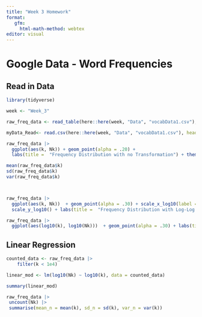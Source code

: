 ```yaml
---
title: "Week 3 Homework"
format:
   gfm:
     html-math-method: webtex
editor: visual
---
```


# Google Data - Word Frequencies

## Read in Data

```r
library(tidyverse)

week <- "Week_3"

raw_freq_data <- read_table(here::here(week, "Data", "vocabData1.csv"), col_names = c("k", "Nk"))

myData_Read<- read.csv(here::here(week, "Data", "vocabData1.csv"), header = FALSE)

raw_freq_data |> 
  ggplot(aes(k, Nk)) + geom_point(alpha = .20) +
  labs(title =  "Frequency Distribution with no Transformation") + theme_light()
```


```r
mean(raw_freq_data$k)
sd(raw_freq_data$k)
var(raw_freq_data$k)




```

```r
raw_freq_data |> 
  ggplot(aes(k, Nk))  + geom_point(alpha = .30) + scale_x_log10(label = scales::comma_format()) + 
  scale_y_log10() + labs(title =  "Frequency Distribution with Log-Log Transformation") + theme_light()
```

```r
raw_freq_data |> 
  ggplot(aes(log10(k), log10(Nk)))  + geom_point(alpha = .30) + labs(title =  "Frequency Distribution with Log-Log Transformation") + theme_light()
```


## Linear Regression

```r
counted_data <- raw_freq_data |>
    filter(k < 1e4) 

linear_mod <- lm(log10(Nk) ~ log10(k), data = counted_data)

summary(linear_mod)
```

```r
raw_freq_data |> 
 uncount(Nk) |> 
 summarise(mean_n = mean(k), sd_n = sd(k), var_n = var(k))
```


